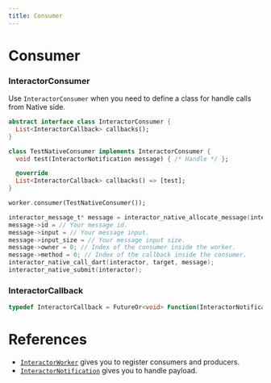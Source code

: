```yaml
---
title: Consumer
---
```


# Consumer

### InteractorConsumer

Use `InteractorConsumer` when you need to define a class for handle calls from Native side.

```dart title="Declaration"
abstract interface class InteractorConsumer {
  List<InteractorCallback> callbacks();
}
```

```dart title="Example"
class TestNativeConsumer implements InteractorConsumer {
  void test(InteractorNotification message) { /* Handle */ };

  @override
  List<InteractorCallback> callbacks() => [test];
}
```

```dart title="Registration"
worker.consumer(TestNativeConsumer());
```

```c title="Calling"
interactor_message_t* message = interactor_native_allocate_message(interactor);
message->id = // Your message id.
message->input = // Your message input.
message->input_size = // Your message input size.
message->owner = 0; // Index of the consumer inside the worker.
message->method = 0; // Index of the callback inside the consumer. 
interactor_native_call_dart(interactor, target, message);
interactor_native_submit(interactor);
```

### InteractorCallback
```dart title="Declaration"
typedef InteractorCallback = FutureOr<void> Function(InteractorNotification notification);
```

# References
* [`InteractorWorker`](worker) gives you to register consumers and producers.
* [`InteractorNotification`](notification) gives you to handle payload.
